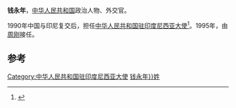 '''钱永年'''，[[中华人民共和国|中华人民共和国]]政治人物、外交官。

1990年中国与印尼复交后，担任[[中国驻印度尼西亚大使列表|中华人民共和国驻印度尼西亚大使]]<ref>{{cite web|author=中华人民共和国外交部|title=中国驻印度尼西亚历任大使|url=http://www.mfa.gov.cn/chn/pds/ziliao/wjrw/2167/2168/t9148.htm|publisher=中华人民共和国外交部|accessdate=2012-03-07}}</ref>。1995年，由[[周刚|周刚]]接任。

== 参考 ==
{{reflist}}
{{start box}}
{{s-dip}}
{{succession box|[[姚仲明|姚仲明]]|[[周刚|周刚]]|[[中国驻印度尼西亚大使列表|中华人民共和国驻印度尼西亚大使]]|1990年10月-1995年5月}}
{{end box}}
{{中国政治人物小作品}}


[[Category:中华人民共和国驻印度尼西亚大使|Category:中华人民共和国驻印度尼西亚大使]]
[[Category:{{Str_left|钱永年}}姓]]